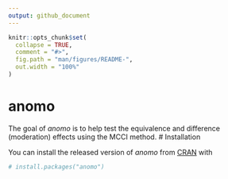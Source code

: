```yaml
---
output: github_document
---
```


<!-- README.md is generated from README.Rmd. Please edit that file -->

```r
knitr::opts_chunk$set(
  collapse = TRUE,
  comment = "#>",
  fig.path = "man/figures/README-",
  out.width = "100%"
)
```

# anomo

<!-- badges: start -->
<!-- badges: end -->

The goal of *anomo* is to help test the equivalence and difference (moderation) effects using the MCCI method. 
# Installation

You can install the released version of  *anomo* from [CRAN](https://CRAN.R-project.org) with

``` r
# install.packages("anomo")
```
